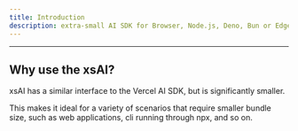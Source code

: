 ```yaml
---
title: Introduction
description: extra-small AI SDK for Browser, Node.js, Deno, Bun or Edge Runtime.
---
```


---

## Why use the xsAI?

xsAI has a similar interface to the Vercel AI SDK, but is significantly smaller.

This makes it ideal for a variety of scenarios that require smaller bundle size, such as web applications, cli running through npx, and so on.
